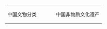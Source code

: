 {| style="width: 100%"
|-
| style="width:50%" | <categorytree depth="1">中国文物分类</categorytree>
| <categorytree depth="1">中国非物质文化遗产</categorytree>
|}